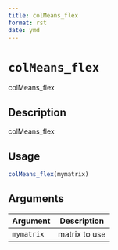 ```yaml
--- 
title: colMeans_flex 
format: rst 
date: ymd 
--- 
```

# `colMeans_flex`

colMeans_flex


## Description

colMeans_flex


## Usage

```r
colMeans_flex(mymatrix)
```


## Arguments

Argument      |Description
------------- |----------------
`mymatrix`     |     matrix to use


